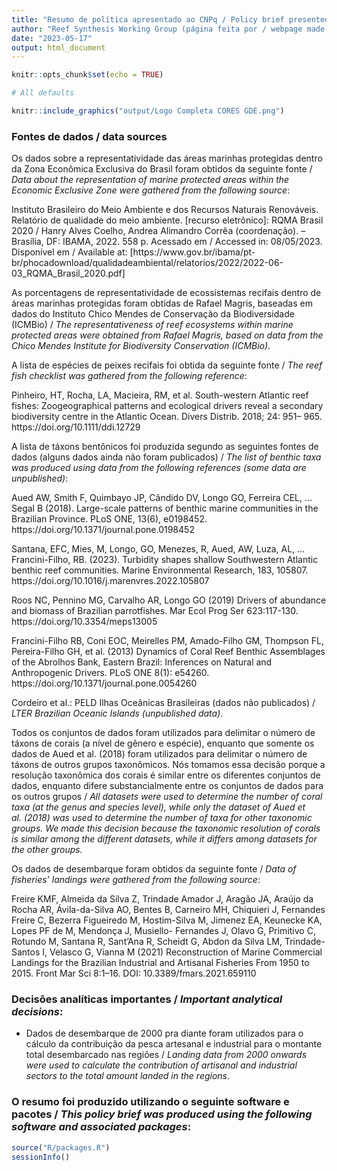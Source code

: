 ```yaml
---
title: "Resumo de política apresentado ao CNPq / Policy brief presented to the Brazilian CNPq"
author: "Reef Synthesis Working Group (página feita por / webpage made by André L. Luza)"
date: "2023-05-17"
output: html_document
---
```



```r
knitr::opts_chunk$set(echo = TRUE)
```



<!-- README.md is generated from README.Rmd. Please edit that file -->

<!-- badges: start -->
<!-- badges: end -->




```r
# All defaults

knitr::include_graphics("output/Logo Completa CORES GDE.png")

```




### Fontes de dados / data sources

Os dados sobre a representatividade das áreas marinhas protegidas dentro da Zona Econômica Exclusiva do Brasil foram obtidos da seguinte fonte / *Data about the representation of marine protected areas within the Economic Exclusive Zone were gathered from the following source*:

Instituto Brasileiro do Meio Ambiente e dos Recursos Naturais Renováveis. Relatório de qualidade do meio ambiente. [recurso eletrônico]: RQMA Brasil 2020 / Hanry Alves Coelho, Andrea Alimandro Corrêa (coordenação). – Brasília, DF: IBAMA, 2022. 558 p. Acessado em / Accessed in: 08/05/2023. Disponível em / Available at: [https://www.gov.br/ibama/pt-br/phocadownload/qualidadeambiental/relatorios/2022/2022-06-03_RQMA_Brasil_2020.pdf]


As porcentagens de representatividade de ecossistemas recifais dentro de áreas marinhas protegidas foram obtidas de Rafael Magris, baseadas em dados do Instituto Chico Mendes de Conservação da Biodiversidade (ICMBio) / *The representativeness of reef ecosystems within marine protected areas were obtained from Rafael Magris, based on data from the Chico Mendes Institute for Biodiversity Conservation (ICMBio)*.

<!-- badges: start -->
<!-- badges: end -->

A lista de espécies de peixes recifais foi obtida da seguinte fonte  / *The reef fish checklist was gathered from the following reference*:

Pinheiro, HT, Rocha, LA, Macieira, RM, et al. South-western Atlantic reef fishes: Zoogeographical patterns and ecological drivers reveal a secondary biodiversity centre in the Atlantic Ocean. Divers Distrib. 2018; 24: 951– 965. https://doi.org/10.1111/ddi.12729

A lista de táxons bentônicos foi produzida segundo as seguintes fontes de dados (alguns dados ainda não foram publicados) / *The list of benthic taxa was produced using data from the following references (some data are unpublished)*:

Aued AW, Smith F, Quimbayo JP, Cândido DV, Longo GO, Ferreira CEL, … Segal B (2018). Large-scale patterns of benthic marine communities in the Brazilian Province. PLoS ONE, 13(6), e0198452. https://doi.org/10.1371/journal.pone.0198452

Santana, EFC, Mies, M, Longo, GO, Menezes, R, Aued, AW, Luza, AL, … Francini-Filho, RB. (2023). Turbidity shapes shallow Southwestern Atlantic benthic reef communities. Marine Environmental Research, 183, 105807. https://doi.org/10.1016/j.marenvres.2022.105807

Roos NC, Pennino MG, Carvalho AR, Longo GO (2019) Drivers of abundance and biomass of Brazilian parrotfishes. Mar Ecol Prog Ser 623:117-130. https://doi.org/10.3354/meps13005

Francini-Filho RB, Coni EOC, Meirelles PM, Amado-Filho GM, Thompson FL, Pereira-Filho GH, et al. (2013) Dynamics of Coral Reef Benthic Assemblages of the Abrolhos Bank, Eastern Brazil: Inferences on Natural and Anthropogenic Drivers. PLoS ONE 8(1): e54260. https://doi.org/10.1371/journal.pone.0054260

Cordeiro et al.: PELD Ilhas Oceânicas Brasileiras (dados não publicados) / *LTER Brazilian Oceanic Islands (unpublished data)*.

Todos os conjuntos de dados foram utilizados para delimitar o número de táxons de corais (a nível de gênero e espécie), enquanto que somente os dados de Aued et al. (2018) foram utilizados para delimitar o número de táxons de outros grupos taxonômicos. Nós tomamos essa decisão porque a resolução taxonômica dos corais é similar entre os diferentes conjuntos de dados, enquanto difere substancialmente entre os conjuntos de dados para os outros grupos / *All datasets were used to determine the number of coral taxa (at the genus and species level), while only the dataset of Aued et al. (2018) was used to determine the number of taxa for other taxonomic groups. We made this decision because the taxonomic resolution of corals is similar among the different datasets, while it differs among datasets for the other groups.*

Os dados de desembarque foram obtidos da seguinte fonte / *Data of fisheries' landings were gathered from the following source*: 

Freire KMF, Almeida da Silva Z, Trindade Amador J, Aragão JA, Araújo da Rocha AR, Ávila-da-Silva AO, Bentes B, Carneiro MH, Chiquieri J, Fernandes Freire C, Bezerra Figueiredo M, Hostim-Silva M, Jimenez EA, Keunecke KA, Lopes PF de M, Mendonça J, Musiello- Fernandes J, Olavo G, Primitivo C, Rotundo M, Santana R, Sant’Ana R, Scheidt G, Abdon da Silva LM, Trindade-Santos I, Velasco G, Vianna M (2021) Reconstruction of Marine Commercial Landings for the Brazilian Industrial and Artisanal Fisheries From 1950 to 2015. Front Mar Sci 8:1–16. DOI: 10.3389/fmars.2021.659110


<!-- badges: start -->
<!-- badges: end -->

### Decisões analíticas importantes / *Important analytical decisions*:
- Dados de desembarque de 2000 pra diante foram utilizados para o cálculo da contribuição da pesca artesanal e industrial para o montante total desembarcado nas regiões / *Landing data from 2000 onwards were used to calculate the contribution of artisanal and industrial sectors to the total amount landed in the regions*. 


<!-- badges: start -->
<!-- badges: end -->


### O resumo foi produzido utilizando o seguinte software e pacotes / *This policy brief was produced using the following software and associated packages*:

```r


source("R/packages.R")
sessionInfo()


```

